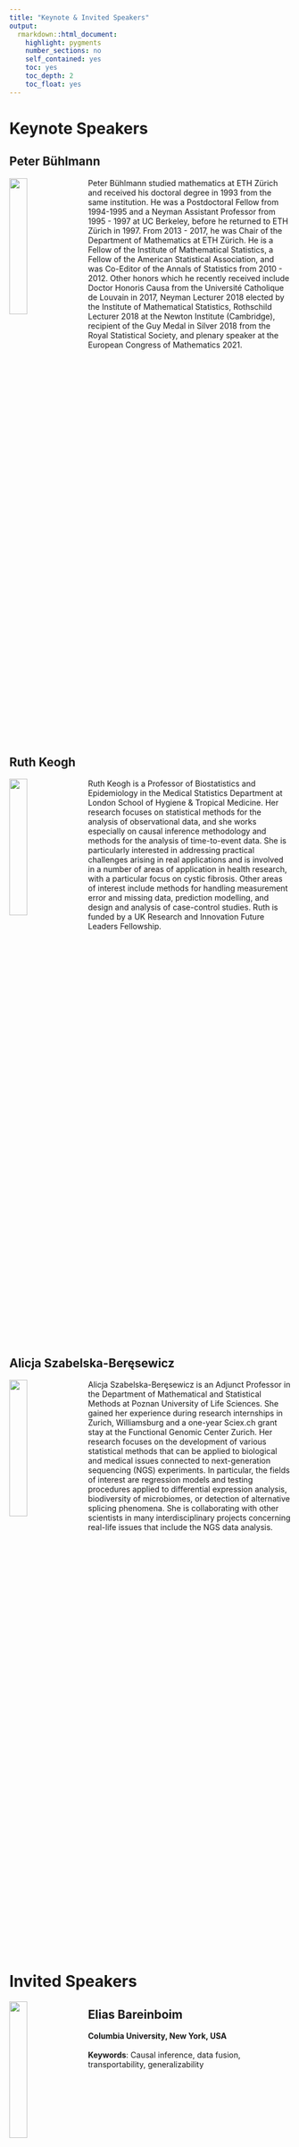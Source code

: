 ```yaml
---
title: "Keynote & Invited Speakers"
output: 
  rmarkdown::html_document:
    highlight: pygments
    number_sections: no
    self_contained: yes
    toc: yes
    toc_depth: 2
    toc_float: yes
---
```


# Keynote Speakers



## Peter Bühlmann
<img style="float: left; margin-right: 15px; margin-bottom: 10px" width="25%" src="img/speaker/compressed/Peter_Buehlmann.jpg">
Peter Bühlmann studied mathematics at ETH Zürich and received his doctoral degree in 1993 from the same institution. He was a Postdoctoral Fellow from 1994-1995 and a Neyman Assistant Professor from 1995 - 1997 at UC Berkeley, before he returned to ETH Zürich in 1997. From 2013 - 2017, he was Chair of the Department of Mathematics at ETH Zürich. He is a Fellow of the Institute of Mathematical Statistics, a Fellow of the American Statistical Association, and was Co-Editor of the Annals of Statistics from 2010 - 2012. Other honors which he recently received include Doctor Honoris Causa from the Université Catholique de Louvain in 2017, Neyman Lecturer 2018 elected by the Institute of Mathematical Statistics, Rothschild Lecturer 2018 at the Newton Institute (Cambridge), recipient of the Guy Medal in Silver 2018 from the Royal Statistical Society, and plenary speaker at the European Congress of Mathematics 2021.

<br clear="both">
<br>


## Ruth Keogh
<img style="float: left; margin-right: 15px; margin-bottom: 10px" width="25%" src="img/speaker/compressed/Ruth_Keogh.jpg">
Ruth Keogh is a Professor of Biostatistics and Epidemiology in the Medical Statistics Department at London School of Hygiene & Tropical Medicine. Her research focuses on statistical methods for the analysis of observational data, and she works especially on causal inference methodology and methods for the analysis of time-to-event data. She is particularly interested in addressing practical challenges arising in real applications and is involved in a number of areas of application in health research, with a particular focus on cystic fibrosis. Other areas of interest include methods for handling measurement error and missing data, prediction modelling, and design and analysis of case-control studies. Ruth is funded by a UK Research and Innovation Future Leaders Fellowship.

<br clear="both">
<br>

## Alicja Szabelska-Beręsewicz
<img style="float: left; margin-right: 15px; margin-bottom: 10px" width="25%" src="img/speaker/compressed/Alicja_Szabelska-Beresewicz.jpg">
Alicja Szabelska-Beręsewicz is an Adjunct Professor in the Department of Mathematical and Statistical Methods at Poznan University of Life Sciences. She gained her experience during research internships in Zurich, Williamsburg and a one-year Sciex.ch grant stay at the Functional Genomic Center Zurich. Her research focuses on the development of various statistical methods that can be applied to biological and medical issues connected to next-generation sequencing (NGS) experiments. In particular, the fields of interest are regression models and testing procedures applied to differential expression analysis, biodiversity of microbiomes, or detection of alternative splicing phenomena. She is collaborating with other scientists in many interdisciplinary projects concerning real-life issues that include the NGS data analysis. 

<br clear="both">
<br>
<br>

# Invited Speakers

<img style="float: left; margin-right: 15px; margin-bottom: 10px" width="25%" src="img/speaker/compressed/Elias_Bareinboim.jpg">

## Elias Bareinboim
**Columbia University, New York, USA**  
<br>
**Keywords**: Causal inference, data fusion, transportability, generalizability  
<br clear="both">

<img style="float: left; margin-right: 15px; margin-bottom: 10px" width="25%" src="img/speaker/compressed/Robert_A_Beckman.jpg">

## Robert A. Beckman
**Lombardi Comprehensive Cancer Center, and Innovation Center for Biomedical Informatics, Georgetown University Medical Center, USA**  
<br>
**Keywords**: Development efficiency, predictive biomarkers, basket trials, informational design, non-concurrent controls  
<br clear="both">

<!-- <img style="float: left; margin-right: 15px; margin-bottom: 10px" width="25%" src="img/speaker/compressed/Marc_Buyse.jpg"> -->

<!-- ## Marc Buyse -->
<!-- **International Drug Development Institute (IDDI), Louvain-la-Neuve, Belgium, and I-BioStat, Hasselt University, Belgium**   -->
<!-- <br> -->
<!-- **Keywords**: Generalized Pairwise Comparisons, Net Treatment Benefit, Win Ratio, Success Odds   -->
<!-- <br clear="both"> -->

<img style="float: left; margin-right: 15px; margin-bottom: 10px" width="25%" src="img/speaker/compressed/Vanessa_Didelez.jpg">

## Vanessa Didelez
**Leibniz Institute for Prevention Research and Epidemiology - BIPS, Bremen, Germany**  
<br>
**Keywords**: causal inference, observational / real-world data, estimands, target trial emulation, g-methods
<br clear="both">

<!-- <img style="float: left; margin-right: 15px; margin-bottom: 10px" width="25%" src="img/speaker/compressed/Ruben_van_Eijk.jpg"> -->

<!-- ## Ruben van Eijk -->
<!-- **University Medical Center Utrecht, The Netherlands**   -->
<!-- <br> -->
<!-- **Keywords**: Amyotrophic Lateral Sclerosis, Hybrid Design, Registry, External Control, Real World Data -->
<!-- <br clear="both"> -->

<img style="float: left; margin-right: 15px; margin-bottom: 10px" width="25%" src="img/speaker/compressed/Ludwig_Hothorn.jpg">

## Ludwig Hothorn
**Leibniz University Hannover, Germany**  
<br>
**Keywords:** Minimum effective dose; variance heterogeneity; robust alternatives
<br clear="both">

<img style="float: left; margin-right: 15px; margin-bottom: 10px" width="25%" src="img/speaker/compressed/HM_James_Hung.jpg">

## H.&nbsp;M. James Hung
**US Food and Drug Administration, USA**  
<br>
**Keywords**: multiplicity, multiple endpoints, overall type I error  
<br clear="both">

<img style="float: left; margin-right: 15px; margin-bottom: 10px" width="25%" src="img/speaker/compressed/Kelly_van_Lancker.jpg">

## Kelly Van Lancker
**Ghent University, Belgium**  
<br>
**Keywords**: covariate adjustment, causal inference, standardization, treatment policy, robustness  
<br clear="both">

<!-- <img style="float: left; margin-right: 15px; margin-bottom: 10px" width="25%" src="img/speaker/compressed/John_O_Quigley.jpg"> -->

<!-- ## John O’Quigley -->
<!-- **University College London, UK**   -->
<!-- <br> -->
<!-- **Keywords**: Oncology, survival, non-proportional hazards, treatment effect process   -->
<!-- <br clear="both"> -->

<img style="float: left; margin-right: 15px; margin-bottom: 10px" width="25%" src="img/speaker/compressed/David_Robertson.jpg">

## David Robertson
**University of Cambridge, UK**  
<br>
**Keywords**: Multiple testing, online hypothesis testing, platform trial, type I error rate  
<br clear="both">

<img style="float: left; margin-right: 15px; margin-bottom: 10px" width="25%" src="img/speaker/compressed/Lukasz_Smaga.jpg">

## Łukasz Smaga
**Adam Mickiewicz University in Poznan, Poland**  
<br>
**Keywords**: Analysis of variance, functional data analysis, parametric and nonparametric methods  
<br clear="both">

<img style="float: left; margin-right: 15px; margin-bottom: 10px" width="25%" src="img/speaker/compressed/Jessica_Young.jpg">

## Jessica Young
**Harvard Medical School and Harvard Pilgrim Health Care Institute, USA**  
<br>
**Keywords**: causal inference, longitudinal data, survival analysis, competing events
<br clear="both">